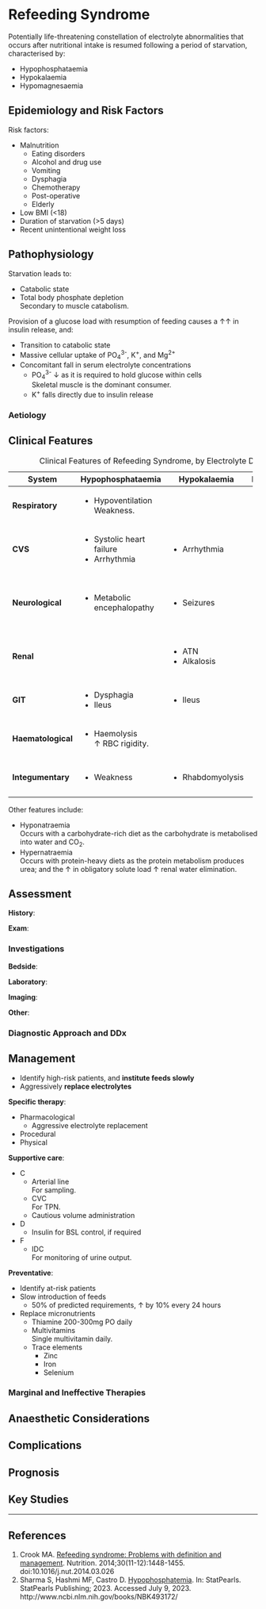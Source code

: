 # Refeeding Syndrome {#sec-refeeding}

Potentially life-threatening constellation of electrolyte abnormalities that occurs after nutritional intake is resumed following a period of starvation, characterised by:

* Hypophosphataemia
* Hypokalaemia
* Hypomagnesaemia


## Epidemiology and Risk Factors

Risk factors:

* Malnutrition
	* Eating disorders
	* Alcohol and drug use
	* Vomiting
	* Dysphagia
	* Chemotherapy
	* Post-operative
	* Elderly
* Low BMI (<18)
* Duration of starvation (>5 days)
* Recent unintentional weight loss


## Pathophysiology

Starvation leads to:

* Catabolic state
* Total body phosphate depletion\
Secondary to muscle catabolism.


Provision of a glucose load with resumption of feeding causes a ↑↑ in insulin release, and:

* Transition to catabolic state
* Massive cellular uptake of PO~4~^3-^, K^+^, and Mg^2+^
* Concomitant fall in serum electrolyte concentrations
	* PO~4~^3-^ ↓ as it is required to hold glucose within cells\
	Skeletal muscle is the dominant consumer.
	* K^+^ falls directly due to insulin release


### Aetiology

## Clinical Features

: Clinical Features of Refeeding Syndrome, by Electrolyte Derangement

+--------------------+----------------------------+------------------+------------------------+
| System             | Hypophosphataemia          | Hypokalaemia     | Hypomagnesaemia        |
+====================+============================+==================+========================+
| **Respiratory**    | * Hypoventilation\         |                  |                        |
|                    | Weakness.                  |                  |                        |
+--------------------+----------------------------+------------------+------------------------+
| **CVS**            | * Systolic heart failure   | * Arrhythmia     | * Arrhythmias          |
|                    | * Arrhythmia               |                  |                        |
+--------------------+----------------------------+------------------+------------------------+
| **Neurological**   | * Metabolic encephalopathy | * Seizures       | * Seizures             |
|                    |                            |                  | * Confusion            |
|                    |                            |                  | * Ataxia               |
|                    |                            |                  | * Paraesthesias        |
+--------------------+----------------------------+------------------+------------------------+
| **Renal**          |                            | * ATN            | * ↓ Potassium response |
|                    |                            | * Alkalosis      | * Hypocalcaemia        |
+--------------------+----------------------------+------------------+------------------------+
| **GIT**            | * Dysphagia                | * Ileus          |                        |
|                    | * Ileus                    |                  |                        |
+--------------------+----------------------------+------------------+------------------------+
| **Haematological** | * Haemolysis\              |                  |                        |
|                    | ↑ RBC rigidity.            |                  |                        |
+--------------------+----------------------------+------------------+------------------------+
| **Integumentary**  | * Weakness                 | * Rhabdomyolysis | * Weakness             |
|                    |                            |                  | * Tetany               |
+--------------------+----------------------------+------------------+------------------------+


Other features include:

* Hyponatraemia\
Occurs with a carbohydrate-rich diet as the carbohydrate is metabolised into water and CO~2~.
* Hypernatraemia\
Occurs with protein-heavy diets as the protein metabolism produces urea; and the ↑ in obligatory solute load ↑ renal water elimination.


## Assessment

**History**:

**Exam**:

### Investigations

**Bedside**:

**Laboratory**:

**Imaging**:

**Other**:

### Diagnostic Approach and DDx


## Management

:::priority
* Identify high-risk patients, and **institute feeds slowly**
* Aggressively **replace electrolytes**
:::

**Specific therapy**:

* Pharmacological
	* Aggressive electrolyte replacement
* Procedural
* Physical


**Supportive care**:

* C
	* Arterial line\
	For sampling.
	* CVC\
	For TPN.
	* Cautious volume administration
* D
	* Insulin for BSL control, if required
* F
	* IDC\
	For monitoring of urine output.


**Preventative**:

* Identify at-risk patients
* Slow introduction of feeds
	* 50% of predicted requirements, ↑ by 10% every 24 hours
* Replace micronutrients
	* Thiamine 200-300mg PO daily
	* Multivitamins\
	Single multivitamin daily.
	* Trace elements
		* Zinc
		* Iron
		* Selenium


### Marginal and Ineffective Therapies

## Anaesthetic Considerations

## Complications

## Prognosis

## Key Studies


---

## References

1. Crook MA. [Refeeding syndrome: Problems with definition and management](https://pubmed.ncbi.nlm.nih.gov/25280426/). Nutrition. 2014;30(11-12):1448-1455. doi:10.1016/j.nut.2014.03.026
1. Sharma S, Hashmi MF, Castro D. [Hypophosphatemia](https://www.ncbi.nlm.nih.gov/books/NBK493172/). In: StatPearls. StatPearls Publishing; 2023. Accessed July 9, 2023. http://www.ncbi.nlm.nih.gov/books/NBK493172/
